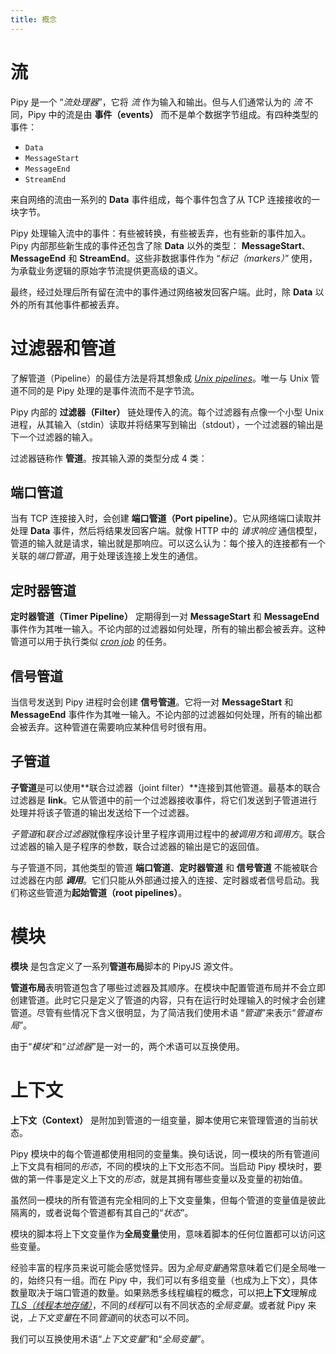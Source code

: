 ```yaml
---
title: 概念
---
```


# 流

Pipy 是一个 “_流处理器_”，它将 *流* 作为输入和输出。但与人们通常认为的 _流_ 不同，Pipy 中的流是由 **事件（events）** 而不是单个数据字节组成。有四种类型的事件：

* `Data`
* `MessageStart`
* `MessageEnd`
* `StreamEnd`

来自网络的流由一系列的 **Data** 事件组成，每个事件包含了从 TCP 连接接收的一块字节。

Pipy 处理输入流中的事件：有些被转换，有些被丢弃，也有些新的事件加入。Pipy 内部那些新生成的事件还包含了除 **Data** 以外的类型： **MessageStart**、**MessageEnd** 和 **StreamEnd**。这些非数据事件作为 “_标记（markers）_” 使用，为承载业务逻辑的原始字节流提供更高级的语义。

最终，经过处理后所有留在流中的事件通过网络被发回客户端。此时，除 **Data** 以外的所有其他事件都被丢弃。

# 过滤器和管道

了解管道（Pipeline）的最佳方法是将其想象成 [_Unix pipelines_](https://en.wikipedia.org/wiki/Pipeline_(Unix))。唯一与 Unix 管道不同的是 Pipy 处理的是事件流而不是字节流。

Pipy 内部的 **过滤器（Filter）** 链处理传入的流。每个过滤器有点像一个小型 Unix 进程，从其输入（stdin）读取并将结果写到输出（stdout），一个过滤器的输出是下一个过滤器的输入。

过滤器链称作 **管道**。按其输入源的类型分成 4 类：

## 端口管道

当有 TCP 连接接入时，会创建 **端口管道（Port pipeline）**。它从网络端口读取并处理 **Data** 事件，然后将结果发回客户端。就像 HTTP 中的 *_请求响应_* 通信模型，管道的输入就是请求，输出就是那响应。可以这么认为：每个接入的连接都有一个关联的*端口管道*，用于处理该连接上发生的通信。

## 定时器管道

**定时器管道（Timer Pipeline）** 定期得到一对 **MessageStart** 和 **MessageEnd** 事件作为其唯一输入。不论内部的过滤器如何处理，所有的输出都会被丢弃。这种管道可以用于执行类似 [_cron job_](https://en.wikipedia.org/wiki/Cron) 的任务。

## 信号管道

当信号发送到 Pipy 进程时会创建 **信号管道**。它将一对 **MessageStart** 和 **MessageEnd** 事件作为其唯一输入。不论内部的过滤器如何处理，所有的输出都会被丢弃。这种管道在需要响应某种信号时很有用。

## 子管道

**子管道**是可以使用**联合过滤器（joint filter）**连接到其他管道。最基本的联合过滤器是 **link**。它从管道中的前一个过滤器接收事件，将它们发送到子管道进行处理并将该子管道的输出发送给下一个过滤器。

*子管道*和*联合过滤器*就像程序设计里子程序调用过程中的*被调用方*和*调用方*。联合过滤器的输入是子程序的参数，联合过滤器的输出是它的返回值。

与子管道不同，其他类型的管道 **端口管道**、**定时器管道** 和 **信号管道** 不能被联合过滤器在内部 **_调用_**。它们只能从外部通过接入的连接、定时器或者信号启动。我们称这些管道为**起始管道（root pipelines）**。

# 模块

**模块** 是包含定义了一系列**管道布局**脚本的 PipyJS 源文件。

**管道布局**表明管道包含了哪些过滤器及其顺序。在模块中配置管道布局并不会立即创建管道。此时它只是定义了管道的内容，只有在运行时处理输入的时候才会创建管道。尽管有些情况下含义很明显，为了简洁我们使用术语 “*管道*”来表示“*管道布局*”。

由于“*模块*”和“*过滤器*”是一对一的，两个术语可以互换使用。

# 上下文

**上下文（Context）** 是附加到管道的一组变量，脚本使用它来管理管道的当前状态。

Pipy 模块中的每个管道都使用相同的变量集。换句话说，同一模块的所有管道间上下文具有相同的*形态*，不同的模块的上下文形态不同。当启动 Pipy 模块时，要做的第一件事是定义上下文的*形态*，就是其拥有哪些变量以及变量的初始值。

虽然同一模块的所有管道有完全相同的上下文变量集，但每个管道的变量值是彼此隔离的，或者说每个管道都有其自己的“*状态*”。

模块的脚本将上下文变量作为**全局变量**使用，意味着脚本的任何位置都可以访问这些变量。

经验丰富的程序员来说可能会感觉怪异。因为*全局变量*通常意味着它们是全局唯一的，始终只有一组。而在 Pipy 中，我们可以有多组变量（也成为上下文），具体数量取决于端口管道的数量。如果熟悉多线程编程的概念，可以把**上下文**理解成 [*TLS（线程本地存储）*](https://en.wikipedia.org/wiki/Thread-local_storage)，不同的*线程*可以有不同状态的*全局变量*。或者就 Pipy 来说，*上下文变量*在不同*管道*间的状态可以不同。

我们可以互换使用术语“*上下文变量*”和“*全局变量*”。